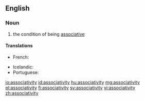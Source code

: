 ==English==

===Noun===
{{wikipedia}}
{{en-noun|associativities}}

# {{context|algebra|lang=en}} the condition of being [[associative]]

====Translations====
{{trans-top|condition of being associative}}
* French: {{t+|fr|associativité|f}}
{{trans-mid}}
* Icelandic: {{t|is|tengni|f}}
* Portuguese: {{t+|pt|associatividade|f}}
{{trans-bottom}}

[[io:associativity]]
[[id:associativity]]
[[hu:associativity]]
[[mg:associativity]]
[[pl:associativity]]
[[fi:associativity]]
[[sv:associativity]]
[[vi:associativity]]
[[zh:associativity]]